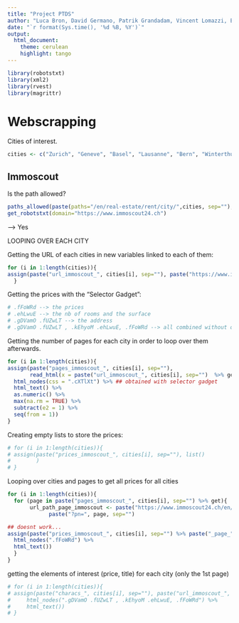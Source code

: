 ```yaml
---
title: "Project PTDS"
author: "Luca Bron, David Germano, Patrik Grandadam, Vincent Lomazzi, Edgar Raisin"
date: "`r format(Sys.time(), '%d %B, %Y')`"
output:
  html_document:
    theme: cerulean
    highlight: tango
---
```


```r
library(robotstxt)
library(xml2)
library(rvest)
library(magrittr)
```


# Webscrapping

Cities of interest.

```r
cities <- c("Zurich", "Geneve", "Basel", "Lausanne", "Bern", "Winterthur", "Lucerne", "Lugano")
```


## Immoscout

Is the path allowed? 

```r
paths_allowed(paste(paths="/en/real-estate/rent/city/",cities, sep=""), domain="https://www.immoscout24.ch")
get_robotstxt(domain="https://www.immoscout24.ch")
```
--> Yes 


LOOPING OVER EACH CITY

Getting the URL of each cities in new variables linked to each of them:

```r
for (i in 1:length(cities)){
assign(paste("url_immoscout_", cities[i], sep=""), paste("https://www.immoscout24.ch/en/real-estate/rent/city-", cities[i], sep=""))
  }
```


Getting the prices with the "Selector Gadget":

```r
# .fFoWRd --> the prices
# .ehLwuE --> the nb of rooms and the surface
# .gDVamO .fUZwLT --> the address
# .gDVamO .fUZwLT , .kEhyoM .ehLwuE, .fFoWRd --> all combined without other perturbating lements
```

Getting the number of pages for each city in order to loop over them afterwards.
```r
for (i in 1:length(cities)){
assign(paste("pages_immoscout_", cities[i], sep=""), 
       read_html(x = paste("url_immoscout_", cities[i], sep="")  %>% get) %>%
  html_nodes(css = ".cXTlXt") %>% ## obtained with selector gadget
  html_text() %>%
  as.numeric() %>%
  max(na.rm = TRUE) %>%
  subtract(e2 = 1) %>%
  seq(from = 1))
}
```

Creating empty lists to store the prices:
```r
# for (i in 1:length(cities)){
# assign(paste("prices_immoscout_", cities[i], sep=""), list()
#        )
# }
```

Looping over cities and pages to get all prices for all cities
```r
for (i in 1:length(cities)){
  for (page in paste("pages_immoscout_", cities[i], sep="") %>% get){
       url_path_page_immoscout <- paste("https://www.immoscout24.ch/en/real-estate/rent/city-", cities[i], sep="") %>% 
             paste("?pn=", page, sep="")

## doesnt work...
assign(paste("prices_immoscout_", cities[i], sep="") %>% paste("_page_", page, sep="") , read_html(url_path_page_immoscout) %>% 
  html_nodes(".fFoWRd") %>%
  html_text())
  }
}
```

getting the elements of interest (price, title) for each city (only the 1st page)
```r
# for (i in 1:length(cities)){
# assign(paste("characs_", cities[i], sep=""), paste("url_immoscout_", cities[i], sep="")  %>% get %>%
#     html_nodes(".gDVamO .fUZwLT , .kEhyoM .ehLwuE, .fFoWRd") %>%
#     html_text())
# }
```
